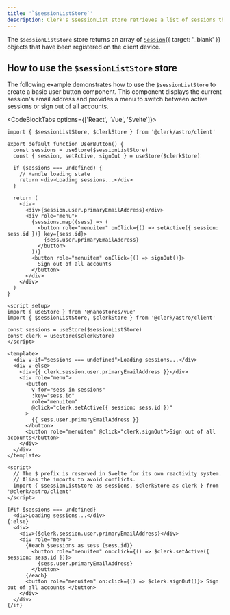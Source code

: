 ```yaml
---
title: '`$sessionListStore`'
description: Clerk's $sessionList store retrieves a list of sessions that have been registered on the client device.
---
```


The `$sessionListStore` store returns an array of [`Session`](/docs/references/javascript/session){{ target: '_blank' }} objects that have been registered on the client device.

## How to use the `$sessionListStore` store

The following example demonstrates how to use the `$sessionListStore` to create a basic user button component. This component displays the current session's email address and provides a menu to switch between active sessions or sign out of all accounts.

<CodeBlockTabs options={['React', 'Vue', 'Svelte']}>
  ```tsx {{ filename: 'user-button.tsx' }}
  import { $sessionListStore, $clerkStore } from '@clerk/astro/client'

  export default function UserButton() {
    const sessions = useStore($sessionListStore)
    const { session, setActive, signOut } = useStore($clerkStore)

    if (sessions === undefined) {
      // Handle loading state
      return <div>Loading sessions...</div>
    }

    return (
      <div>
        <div>{session.user.primaryEmailAddress}</div>
        <div role="menu">
          {sessions.map((sess) => (
            <button role="menuitem" onClick={() => setActive({ session: sess.id })} key={sess.id}>
              {sess.user.primaryEmailAddress}
            </button>
          ))}
          <button role="menuitem" onClick={() => signOut()}>
            Sign out of all accounts
          </button>
        </div>
      </div>
    )
  }
  ```

  ```vue {{ filename: 'user-button.vue' }}
  <script setup>
  import { useStore } from '@nanostores/vue'
  import { $sessionListStore, $clerkStore } from '@clerk/astro/client'

  const sessions = useStore($sessionListStore)
  const clerk = useStore($clerkStore)
  </script>

  <template>
    <div v-if="sessions === undefined">Loading sessions...</div>
    <div v-else>
      <div>{{ clerk.session.user.primaryEmailAddress }}</div>
      <div role="menu">
        <button
          v-for="sess in sessions"
          :key="sess.id"
          role="menuitem"
          @click="clerk.setActive({ session: sess.id })"
        >
          {{ sess.user.primaryEmailAddress }}
        </button>
        <button role="menuitem" @click="clerk.signOut">Sign out of all accounts</button>
      </div>
    </div>
  </template>
  ```

  ```svelte {{ filename: 'session-list.svelte' }}
  <script>
    // The $ prefix is reserved in Svelte for its own reactivity system.
    // Alias the imports to avoid conflicts.
    import { $sessionListStore as sessions, $clerkStore as clerk } from '@clerk/astro/client'
  </script>

  {#if $sessions === undefined}
    <div>Loading sessions...</div>
  {:else}
    <div>
      <div>{$clerk.session.user.primaryEmailAddress}</div>
      <div role="menu">
        {#each $sessions as sess (sess.id)}
          <button role="menuitem" on:click={() => $clerk.setActive({ session: sess.id })}>
            {sess.user.primaryEmailAddress}
          </button>
        {/each}
        <button role="menuitem" on:click={() => $clerk.signOut()}> Sign out of all accounts </button>
      </div>
    </div>
  {/if}
  ```
</CodeBlockTabs>
